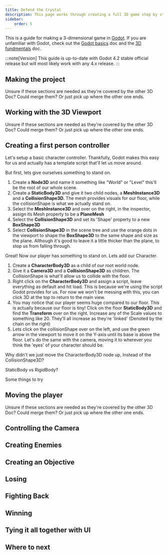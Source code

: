 ```yaml
---
title: Defend the Crystal
description: This page works through creating a full 3D game step by step
sidebar:
    order: 5
---
```


This is a guide for making a 3-dimensional game in [Godot](https://godotengine.org/). If you are unfamiliar with Godot, check out the [Godot basics](/game-design/godot/basics) doc and the [3D fundmentals](/game-design/godot/3d) doc.

:::note[Version]
This guide is up-to-date with Godot 4.2 stable official release but will most likely work with any 4.x release.
:::

## Making the project
Unsure if these sections are needed as they're covered by the other 3D Doc? Could merge them? Or just pick up where the other one ends.
## Working with the 3D Viewport
Unsure if these sections are needed as they're covered by the other 3D Doc? Could merge them? Or just pick up where the other one ends.
## Creating a first person controller

Let's setup a basic character controller. Thankfully, Godot makes this easy for us and actually has a template script that'll let us move around.

But first, lets give ourselves something to stand on.

1. Create a **Node3D** and name it something like "World" or "Level" this'll be the root of our whole scene.
2. Create a **StaticBody3D** and give it two child nodes, a **MeshInstance3D** and a **CollisionShape3D.** The mesh provides visuals for our floor, while the collisionShape is what we actually stand on. 
3. Select the **MeshInstance3D** and over on the right, in the inspector, assign its Mesh property to be a **PlaneMesh**
4. Select the **CollisionShape3D** and set its 'Shape' property to a new **BoxShape3D**
5. Select **CollisionShape3D** in the scene tree and use the orange dots in the viewport to shape the **BoxShape3D** to the same shape and size as the plane. Although it's good to leave it a little thicker than the plane, to stop us from falling through.

Great! Now our player has something to stand on. Lets add our Character.

1. Create a **CharacterBody3D** as a child of our root world node.
2. Give it a **Camera3D** and a **CollisionShape3D** as children. The CollisionShape is what'll allow us to collide with the floor.
3. Right click on the **CharacterBody3D** and assign a script, leave everything as default and hit load. This is because we're using the script Godot provides for us. For now we won't be messing with this, you can click 3D at the top to return to the main view.
4. You may notice that our player seems huge compared to our floor. This is actually because our floor is tiny! Click on the floor **StaticBody3D** and find the **Transform** over on the right. Increase any of the Scale values to something like 20. They'll all increase as they're 'linked' (Denoted by the chain on the right)
5. Lets click on the collisionShape over on the left, and use the green arrow in the viewport to move it on the Y-axis until its base is above the floor. Let's do the same with the camera, moving it to wherever you think the 'eyes' of your character should be.

Why didn't we just move the CharacterBody3D node up, Instead of the CollisionShape3D?

StaticBody vs RigidBody?

Some things to try




## Moving the player
Unsure if these sections are needed as they're covered by the other 3D Doc? Could merge them? Or just pick up where the other one ends.

## Controlling the Camera

## Creating Enemies

## Creating an Objective

## Losing

## Fighting Back

## Winning

## Tying it all together with UI

## Where to next